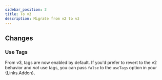 ```yaml
---
sidebar_position: 2
title: To v3
description: Migrate from v2 to v3
---
```


## Changes

### Use Tags

From v3, tags are now enabled by default. If you'd prefer to revert to the v2 behavior and _not_ use
tags, you can pass `false` to the `useTags` option in your {Links.Addon}.
